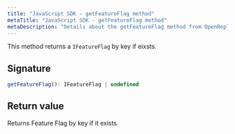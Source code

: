 ```yaml
---
title: "JavaScript SDK - getFeatureFlag method"
metaTitle: "JavaScript SDK - getFeatureFlag method"
metaDescription: "Details about the getFeatureFlag method from OpenReplay's SDK"
---
```


This method returns a `IFeatureFlag` by key if eixsts.

## Signature

```js
getFeatureFlag(): IFeatureFlag | undefined
```

## Return value

Returns Feature Flag by key if it exists 
